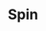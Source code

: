 ---
title: "Spin"
description: "Displays a menu to the user — such as a set of actions or functions — triggered by a button."
---